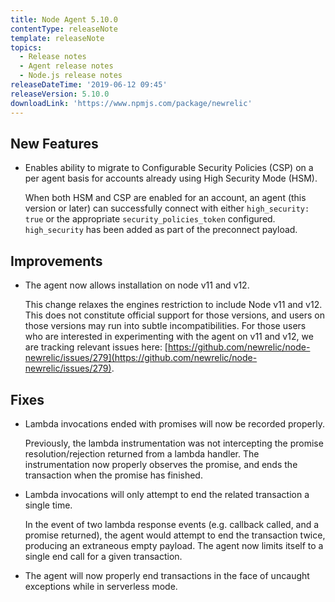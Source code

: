 ```yaml
---
title: Node Agent 5.10.0
contentType: releaseNote
template: releaseNote
topics:
  - Release notes
  - Agent release notes
  - Node.js release notes
releaseDateTime: '2019-06-12 09:45'
releaseVersion: 5.10.0
downloadLink: 'https://www.npmjs.com/package/newrelic'
---
```


## New Features

* Enables ability to migrate to Configurable Security Policies (CSP) on a per agent basis for accounts already using High Security Mode (HSM).

  When both HSM and CSP are enabled for an account, an agent (this version or later) can successfully connect with either `high_security: true` or the appropriate `security_policies_token` configured. `high_security` has been added as part of the preconnect payload.

## Improvements

* The agent now allows installation on node v11 and v12.

  This change relaxes the engines restriction to include Node v11 and v12. This does not constitute official support for those versions, and users on those versions may run into subtle incompatibilities. For those users who are interested in experimenting with the agent on v11 and v12, we are tracking relevant issues here: [https://github.com/newrelic/node-newrelic/issues/279](https://github.com/newrelic/node-newrelic/issues/279).

## Fixes

* Lambda invocations ended with promises will now be recorded properly.

  Previously, the lambda instrumentation was not intercepting the promise resolution/rejection returned from a lambda handler. The instrumentation now properly observes the promise, and ends the transaction when the promise has finished.
* Lambda invocations will only attempt to end the related transaction a single time.

  In the event of two lambda response events (e.g. callback called, and a promise returned), the agent would attempt to end the transaction twice, producing an extraneous empty payload. The agent now limits itself to a single end call for a given transaction.
* The agent will now properly end transactions in the face of uncaught exceptions while in serverless mode.
